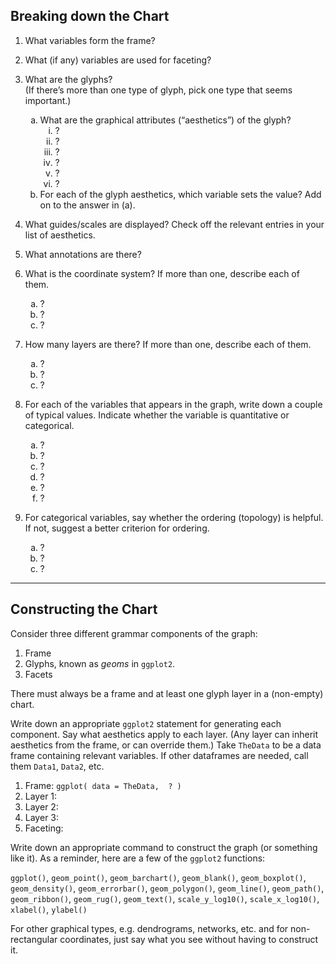 ## Breaking down the Chart

1. What variables form the frame?

#. What (if any) variables are used for faceting?

#. What are the glyphs?  
    (If there's more than one type of glyph, pick one type that seems important.)
    a. What are the graphical attributes ("aesthetics") of the glyph?
        i. ?
        #. ?
        #. ?
        #. ?
        #. ?
        #. ?
    b. For each of the glyph aesthetics, which variable sets the value?
        Add on to the answer in (a).
#. What guides/scales are displayed?
    Check off the relevant entries in your list of aesthetics.

#. What annotations are there?

#. What is the coordinate system?  If more than one, describe each of them.
    a. ?
    b. ?
    c. ?
    
#. How many layers are there?  If more than one, describe each of them.
    a. ?
    b. ?
    c. ?
    
#. For each of the variables that appears in the graph, write down a couple of typical values.  Indicate whether the variable is quantitative or categorical.
    a. ?
    #. ?
    #. ?
    #. ?
    #. ?
    #. ?
    
#. For categorical variables, say whether the ordering (topology) is helpful.  If not, suggest a better criterion for ordering.
    a. ?
    #. ?
    #. ?
    
-------------------
    
## Constructing the Chart

Consider three different grammar components of the graph:

1. Frame
2. Glyphs, known as *geoms* in `ggplot2`.
3. Facets

There must always be a frame and at least one glyph layer in a (non-empty) chart.

Write down an appropriate `ggplot2` statement for generating each component. Say what aesthetics apply to each layer.  (Any layer can inherit aesthetics from the frame, or can override them.)  Take `TheData` to be a data frame containing relevant variables.  If other dataframes are needed, call them `Data1`, `Data2`, etc.

1. Frame: `ggplot( data = TheData,  ? )`
#. Layer 1: 
#. Layer 2:
#. Layer 3:
#. Faceting:

Write down an appropriate command to construct the graph (or something like it).  As a reminder, here are a few of the `ggplot2` functions:

`ggplot()`, `geom_point()`, `geom_barchart()`, `geom_blank()`, `geom_boxplot()`, `geom_density()`, `geom_errorbar()`, `geom_polygon()`, `geom_line()`, `geom_path()`, `geom_ribbon()`, `geom_rug()`, `geom_text()`, `scale_y_log10()`, `scale_x_log10()`, `xlabel()`, `ylabel()`

For other graphical types, e.g. dendrograms, networks, etc. and for non-rectangular coordinates, just say what you see without having to construct it.


